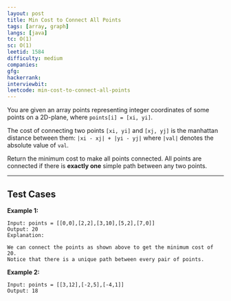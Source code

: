```yaml
---
layout: post
title: Min Cost to Connect All Points
tags: [array, graph]
langs: [java]
tc: O(1)
sc: O(1)
leetid: 1584
difficulty: medium
companies: 
gfg: 
hackerrank: 
interviewbit: 
leetcode: min-cost-to-connect-all-points
---
```


You are given an array points representing integer coordinates of some points on a 2D-plane, where `points[i] = [xi, yi]`.

The cost of connecting two points `[xi, yi]` and `[xj, yj]` is the manhattan distance between them: 
```|xi - xj| + |yi - yj|```
where `|val|` denotes the absolute value of `val`.

Return the minimum cost to make all points connected. All points are connected if there is **exactly one** simple path between any two points.

---

## Test Cases

**Example 1:** 

<div style={{backgroundColor: 'white', width: 'auto'}}>
    <MdxImage src="code/min-cost.png" alt="Min Cost to Connect All Points Example 1" />
    <MdxImage src="code/min-cost2.png" alt="Min Cost to Connect All Points Example 2" />
</div>

```
Input: points = [[0,0],[2,2],[3,10],[5,2],[7,0]]
Output: 20
Explanation: 

We can connect the points as shown above to get the minimum cost of 20.
Notice that there is a unique path between every pair of points.
```

**Example 2:** 
```
Input: points = [[3,12],[-2,5],[-4,1]]
Output: 18
```